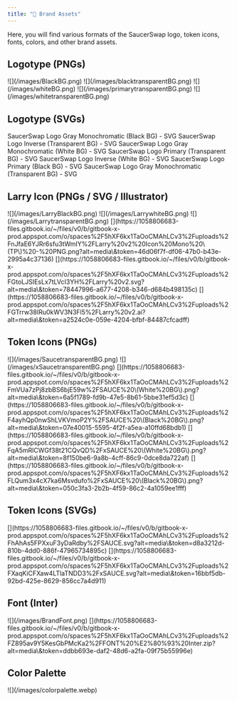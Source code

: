 ```yaml
---
title: "🎨 Brand Assets"
---
```


Here, you will find various formats of the SaucerSwap logo, token icons, fonts, colors, and other brand assets.

## Logotype (PNGs)

<Frame caption="SaucerSwap Logo Primary (Black BG) - PNG">
  ![](/images/BlackBG.png)
</Frame>

<Frame caption="SaucerSwap Logo Black (Transparent BG) - PNG">
  ![](/images/blacktransparentBG.png)
</Frame>

<Frame caption="SaucerSwap Logo Inverse (White BG) - PNG">
  ![](/images/whiteBG.png)
</Frame>

<Frame caption="SaucerSwap Logo Primary (Transparent BG) - PNG">
  ![](/images/primarytransparentBG.png)
</Frame>

<Frame caption="SaucerSwap Logo White (Transparent BG) - PNG">
  ![](/images/whitetransparentBG.png)
</Frame>

## Logotype (SVGs)

<Card title="SS-v2-Logotype_SS-Logotype-V2-Gry-on-Blk.svg" icon="file-image" horizontal={true}>
  SaucerSwap Logo Gray Monochromatic (Black BG) - SVG
</Card>

<Card title="SS-v2-Logotype_SS-Logotype-V2-Blk-Grn.svg" icon="file-image" horizontal={true}>
  SaucerSwap Logo Inverse (Transparent BG) - SVG
</Card>

<Card title="SS-v2-Logotype_SS-Logotype-V2-Gry-on-Wht.svg" icon="file-image" horizontal={true}>
  SaucerSwap Logo Gray Monochromatic (White BG) - SVG
</Card>

<Card title="SS-v2-Logotype_SS-Logotype-V2-Grn-Wht.svg" icon="file-image" horizontal={true}>
  SaucerSwap Logo Primary (Transparent BG) - SVG
</Card>

<Card title="SS-v2-Logotype_SS-Logotype-V2-Blk-on-Wht.svg" icon="file-image" horizontal={true}>
  SaucerSwap Logo Inverse (White BG) - SVG
</Card>

<Card title="SS-v2-Logotype_SS-Logotype-V2-Wht-on-Blk.svg" icon="file-image" horizontal={true}>
  SaucerSwap Logo Primary (Black BG) - SVG
</Card>

<Card title="SS-v2-Logotype_SS-Logotype-V2-Gry.svg" icon="file-image" horizontal={true}>
  SaucerSwap Logo Gray Monochromatic (Transparent BG) - SVG
</Card>


## Larry Icon (PNGs / SVG / Illustrator)

<Frame caption="SaucerSwap Larry Icon (Black BG) - PNG">
  ![](/images/LarryBlackBG.png)
</Frame>

<Frame caption="SaucerSwap Larry Icon (White BG) - PNG">
  ![](/images/LarrywhiteBG.png)
</Frame>

<Frame caption="SaucerSwap Larry Icon (Transparent BG) - PNG">
  ![](/images/LarrytransparentBG.png)
</Frame>

<Frame caption="78KBLarry v2 Icon Mono (TP) - PNG.pngimageSaucerSwap Larry Icon - Monochromatic (Black BG) - PNG">
  [](https://1058806683-files.gitbook.io/~/files/v0/b/gitbook-x-prod.appspot.com/o/spaces%2F5hXF6kx1TaOoCMAhLCv3%2Fuploads%2FnJfaE6YJRr6sfu3tWmIY%2FLarry%20v2%20Icon%20Mono%20\(TP\)%20-%20PNG.png?alt=media\&token=46d06f7f-df06-47b0-b43e-2995a4c37136)
</Frame>

<Frame caption="22KBLarry v2.svgimageSaucerSwap Larry Icon - Primary (Transparent BG) - SVG">
  [](https://1058806683-files.gitbook.io/~/files/v0/b/gitbook-x-prod.appspot.com/o/spaces%2F5hXF6kx1TaOoCMAhLCv3%2Fuploads%2FGtoLJSIEsLx7tLVcI3YH%2FLarry%20v2.svg?alt=media\&token=78447996-a677-4208-b346-d684b498135c)
</Frame>

<Frame caption="375KBLarry v2.aiSaucerSwap Larry Icon - Primary (Transparent BG) - Adobe Illustrator">
  [](https://1058806683-files.gitbook.io/~/files/v0/b/gitbook-x-prod.appspot.com/o/spaces%2F5hXF6kx1TaOoCMAhLCv3%2Fuploads%2FGTrrw38IRu0kWV3N3Fl5%2FLarry%20v2.ai?alt=media\&token=a2524c0e-059e-4204-bfbf-84487cfcadff)
</Frame>

## Token Icons (PNGs)

<Frame caption="SAUCE Token Icon (Transparent BG) - PNG">
  ![](/images/SaucetransparentBG.png)
</Frame>

<Frame caption="XSAUCE Token Icon (Transparent BG) - PNG">
  ![](/images/xSaucetransparentBG.png)
</Frame>

<Frame caption="75KBSAUCE (White BG).pngimageSAUCE Token Icon (White BG) - PNG">
  [](https://1058806683-files.gitbook.io/~/files/v0/b/gitbook-x-prod.appspot.com/o/spaces%2F5hXF6kx1TaOoCMAhLCv3%2Fuploads%2FmVUa7zPj8zbBS6bjE59w%2FSAUCE%20\(White%20BG\).png?alt=media\&token=6a5f1789-fd9b-47e5-8b61-5bbe31ef5d3c)
</Frame>

<Frame caption="76KBSAUCE (Black BG).pngimageSAUCE Token Icon (Black BG) - PNG">
  [](https://1058806683-files.gitbook.io/~/files/v0/b/gitbook-x-prod.appspot.com/o/spaces%2F5hXF6kx1TaOoCMAhLCv3%2Fuploads%2F4ayhQp0nwShLVKVmoP2Y%2FSAUCE%20\(Black%20BG\).png?alt=media\&token=07e40015-5595-4f2f-a5ea-a10ffd68bdb1)
</Frame>

<Frame caption="166KBxSAUCE (White BG).pngimageXSAUCE Token Icon (White BG) - PNG">
  [](https://1058806683-files.gitbook.io/~/files/v0/b/gitbook-x-prod.appspot.com/o/spaces%2F5hXF6kx1TaOoCMAhLCv3%2Fuploads%2FqA5mRlCWGf38t21CQvQD%2FxSAUCE%20\(White%20BG\).png?alt=media\&token=8f150be6-9a8b-4cff-86c9-0dce8da722af)
</Frame>

<Frame caption="169KBxSAUCE (Black BG).pngimageXSAUCE Token Icon (Black BG) - PNG">
  [](https://1058806683-files.gitbook.io/~/files/v0/b/gitbook-x-prod.appspot.com/o/spaces%2F5hXF6kx1TaOoCMAhLCv3%2Fuploads%2FLQum3x4cX7ka6Msvdufo%2FxSAUCE%20\(Black%20BG\).png?alt=media\&token=050c3fa3-2b2b-4f59-86c2-4a1059ee1fff)
</Frame>

## Token Icons (SVGs)

<Frame caption="8KBSAUCE.svgimageSAUCE Token Icon (Transparent BG) - SVG">
  [](https://1058806683-files.gitbook.io/~/files/v0/b/gitbook-x-prod.appspot.com/o/spaces%2F5hXF6kx1TaOoCMAhLCv3%2Fuploads%2FhAhAs5FPXxuF3yDaRdby%2FSAUCE.svg?alt=media\&token=d8a3212d-810b-4dd0-886f-47965734895c)
</Frame>

<Frame caption="3KBxSAUCE.svgimageXSAUCE Token Icon (Transparent BG) - SVG">
  [](https://1058806683-files.gitbook.io/~/files/v0/b/gitbook-x-prod.appspot.com/o/spaces%2F5hXF6kx1TaOoCMAhLCv3%2Fuploads%2FXaqKiCFXaw4LTlaTNDD3%2FxSAUCE.svg?alt=media\&token=16bbf5db-92bd-425e-8629-856cc7a4d911)
</Frame>

## Font (Inter)

<Frame caption="SaucerSwap Brand Font Ex.">
  ![](/images/BrandFont.png)
</Frame>

<Frame caption="10MBFONT – Inter.ziparchiveSaucerSwap Brand Font (Inter)">
  [](https://1058806683-files.gitbook.io/~/files/v0/b/gitbook-x-prod.appspot.com/o/spaces%2F5hXF6kx1TaOoCMAhLCv3%2Fuploads%2FZ895av9Y5KesGbPMcKa2%2FFONT%20%E2%80%93%20Inter.zip?alt=media\&token=ddbb693e-daf2-48d6-a2fa-09f75b55996e)
</Frame>

## Color Palette

<Frame caption="SaucerSwap Primary and Secondary Color Palette">
  ![](/images/colorpalette.webp)
</Frame>